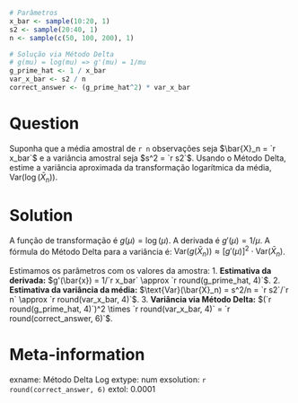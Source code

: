 
```r
# Parâmetros
x_bar <- sample(10:20, 1)
s2 <- sample(20:40, 1)
n <- sample(c(50, 100, 200), 1)

# Solução via Método Delta
# g(mu) = log(mu) => g'(mu) = 1/mu
g_prime_hat <- 1 / x_bar
var_x_bar <- s2 / n
correct_answer <- (g_prime_hat^2) * var_x_bar
```

Question
========
Suponha que a média amostral de `r n` observações seja $\bar{X}_n = `r x_bar`$ e a variância amostral seja $s^2 = `r s2`$. Usando o Método Delta, estime a variância aproximada da transformação logarítmica da média, $\text{Var}(\log(\bar{X}_n))$.

Solution
========
A função de transformação é $g(\mu) = \log(\mu)$. A derivada é $g'(\mu) = 1/\mu$.
A fórmula do Método Delta para a variância é: $\text{Var}(g(\bar{X}_n)) \approx [g'(\mu)]^2 \cdot \text{Var}(\bar{X}_n)$.

Estimamos os parâmetros com os valores da amostra:
1.  **Estimativa da derivada:** $g'(\bar{x}) = 1/`r x_bar` \approx `r round(g_prime_hat, 4)`$.
2.  **Estimativa da variância da média:** $\text{Var}(\bar{X}_n) = s^2/n = `r s2`/`r n` \approx `r round(var_x_bar, 4)`$.
3.  **Variância via Método Delta:** $(`r round(g_prime_hat, 4)`)^2 \times `r round(var_x_bar, 4)` = `r round(correct_answer, 6)`$.

Meta-information
================
exname: Método Delta Log
extype: num
exsolution: `r round(correct_answer, 6)`
extol: 0.0001